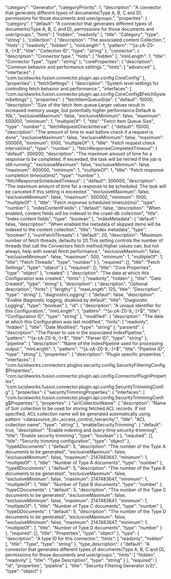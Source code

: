   "category": "Generator",
  "categoryPriority": 1,
  "description": "A connector that generates different types of documents(Type A, B, C and D), permissions for those documents and user/groups.",
  "properties": {
    "category": {
      "default": "A connector that generates different types of documents(Type A, B, C and D), permissions for those documents and user/groups.",
      "hints": [
        "hidden",
        "readonly"
      ],
      "title": "Category",
      "type": "string"
    },
    "collection": {
      "description": "The associated content Collection.",
      "hints": [
        "readonly",
        "hidden"
      ],
      "minLength": 1,
      "pattern": "^[a-zA-Z0-9_-]+$",
      "title": "Collection ID",
      "type": "string"
    },
    "connector": {
      "description": "Connector type.",
      "hints": [
        "hidden"
      ],
      "minLength": 1,
      "title": "Connector Type",
      "type": "string"
    },
    "coreProperties": {
      "description": "Common behavior and performance settings.",
      "hints": [
        "advanced"
      ],
      "interfaces": [
        "com.lucidworks.fusion.connector.plugin.api.config.CoreConfig"
      ],
      "properties": {
        "fetchSettings": {
          "description": "System level settings for controlling fetch behavior and performance.",
          "interfaces": [
            "com.lucidworks.fusion.connector.plugin.api.config.CoreConfig$FetchSystemSettings"
          ],
          "properties": {
            "fetchItemQueueSize": {
              "default": 10000,
              "description": "Size of the fetch item queue.Larger values result in increased memory usage, but potentially higher performance.Default is 10k.",
              "exclusiveMaximum": false,
              "exclusiveMinimum": false,
              "maximum": 500000,
              "minimum": 1,
              "multipleOf": 1,
              "title": "Fetch Item Queue Size",
              "type": "number"
            },
            "fetchRequestCheckInterval": {
              "default": 15000,
              "description": "The amount of time to wait before check if a request is done",
              "exclusiveMaximum": false,
              "exclusiveMinimum": false,
              "maximum": 500000,
              "minimum": 1000,
              "multipleOf": 1,
              "title": "Fetch request check interval(ms)",
              "type": "number"
            },
            "fetchResponseCompletedTimeout": {
              "default": 300000,
              "description": "The maximum amount of time for a response to be completed. If exceeded, the task will be retried if the job is still running",
              "exclusiveMaximum": false,
              "exclusiveMinimum": false,
              "maximum": 600000,
              "minimum": 1,
              "multipleOf": 1,
              "title": "Fetch response completion timeout(ms)",
              "type": "number"
            },
            "fetchResponseScheduledTimeout": {
              "default": 300000,
              "description": "The maximum amount of time for a response to be scheduled. The task will be canceled if this setting is exceeded.",
              "exclusiveMaximum": false,
              "exclusiveMinimum": false,
              "maximum": 500000,
              "minimum": 1000,
              "multipleOf": 1,
              "title": "Fetch response scheduled timeout(ms)",
              "type": "number"
            },
            "indexContentFields": {
              "default": false,
              "description": "When enabled, content fields will be indexed to the crawl-db collection",
              "title": "Index content fields",
              "type": "boolean"
            },
            "indexMetadata": {
              "default": false,
              "description": "When enabled the metadata of skipped items will be indexed to the content collection",
              "title": "Index metadata",
              "type": "boolean"
            },
            "numFetchThreads": {
              "default": 20,
              "description": "Maximum number of fetch threads; defaults to 20.This setting controls the number of threads that call the Connectors fetch method.Higher values can, but not always, help with overall fetch performance.",
              "exclusiveMaximum": false,
              "exclusiveMinimum": false,
              "maximum": 500,
              "minimum": 1,
              "multipleOf": 1,
              "title": "Fetch Threads",
              "type": "number"
            }
          },
          "required": [],
          "title": "Fetch Settings",
          "type": "object"
        }
      },
      "required": [],
      "title": "Core Properties",
      "type": "object"
    },
    "created": {
      "description": "The date at which this Configuration was created.",
      "hints": [
        "readonly",
        "hidden"
      ],
      "title": "Date Created",
      "type": "string"
    },
    "description": {
      "description": "Optional description",
      "hints": [
        "lengthy"
      ],
      "maxLength": 125,
      "title": "Description",
      "type": "string"
    },
    "diagnosticLogging": {
      "default": false,
      "description": "Enable diagnostic logging; disabled by default",
      "title": "Diagnostic Logging",
      "type": "boolean"
    },
    "id": {
      "description": "A unique identifier for this Configuration.",
      "minLength": 1,
      "pattern": "^[a-zA-Z0-9_-]+$",
      "title": "Configuration ID",
      "type": "string"
    },
    "modified": {
      "description": "The date at which this Configuration was last modified.",
      "hints": [
        "readonly",
        "hidden"
      ],
      "title": "Date Modified",
      "type": "string"
    },
    "parserId": {
      "description": "The Parser to use in the associated IndexPipeline.",
      "pattern": "^[a-zA-Z0-9_-]+$",
      "title": "Parser ID",
      "type": "string"
    },
    "pipeline": {
      "description": "Name of the IndexPipeline used for processing output.",
      "minLength": 1,
      "pattern": "^[a-zA-Z0-9_-]+$",
      "title": "Pipeline ID",
      "type": "string"
    },
    "properties": {
      "description": "Plugin specific properties.",
      "interfaces": [
        "com.lucidworks.connectors.plugins.security.config.SecurityFilteringConfig$Properties",
        "com.lucidworks.fusion.connector.plugin.api.config.ConnectorPluginProperties",
        "com.lucidworks.fusion.connector.plugin.api.config.SecurityTrimmingConfig"
      ],
      "properties": {
        "securityTrimmingProperties": {
          "interfaces": [
            "com.lucidworks.fusion.connector.plugin.api.config.SecurityTrimmingConfig$Properties"
          ],
          "properties": {
            "aclCollectionName": {
              "description": "Name of Solr collection to be used for storing fetched ACL records. If not specified, ACL collection name will be generated automatically using pattern '<datasource_id>_access_control_hierarchy'.",
              "title": "ACL collection name",
              "type": "string"
            },
            "enableSecurityTrimming": {
              "default": true,
              "description": "Enable indexing and query-time security-trimming",
              "title": "Enable security trimming",
              "type": "boolean"
            }
          },
          "required": [],
          "title": "Security trimming configuration",
          "type": "object"
        },
        "typeADocuments": {
          "default": 5,
          "description": "The number of the Type A documents to be generated",
          "exclusiveMaximum": false,
          "exclusiveMinimum": false,
          "maximum": 2147483647,
          "minimum": 1,
          "multipleOf": 1,
          "title": "Number of Type A documents",
          "type": "number"
        },
        "typeBDocuments": {
          "default": 5,
          "description": "The number of the Type B documents to be generated",
          "exclusiveMaximum": false,
          "exclusiveMinimum": false,
          "maximum": 2147483647,
          "minimum": 1,
          "multipleOf": 1,
          "title": "Number of Type B documents",
          "type": "number"
        },
        "typeCDocuments": {
          "default": 5,
          "description": "The number of the Type C documents to be generated",
          "exclusiveMaximum": false,
          "exclusiveMinimum": false,
          "maximum": 2147483647,
          "minimum": 1,
          "multipleOf": 1,
          "title": "Number of Type C documents",
          "type": "number"
        },
        "typeDDocuments": {
          "default": 5,
          "description": "The number of the Type D documents to be generated",
          "exclusiveMaximum": false,
          "exclusiveMinimum": false,
          "maximum": 2147483647,
          "minimum": 1,
          "multipleOf": 1,
          "title": "Number of Type D documents",
          "type": "number"
        }
      },
      "required": [],
      "title": "Properties",
      "type": "object"
    },
    "type": {
      "description": "A type ID for this connector.",
      "hints": [
        "readonly",
        "hidden"
      ],
      "title": "Type",
      "type": "string"
    },
    "type_description": {
      "default": "A connector that generates different types of documents(Type A, B, C and D), permissions for those documents and user/groups.",
      "hints": [
        "hidden",
        "readonly"
      ],
      "title": "Type Description",
      "type": "string"
    }
  },
  "required": [
    "id",
    "properties",
    "pipeline"
  ],
  "title": "Security Filtering Generator (v2)",
  "type": "object"
}
